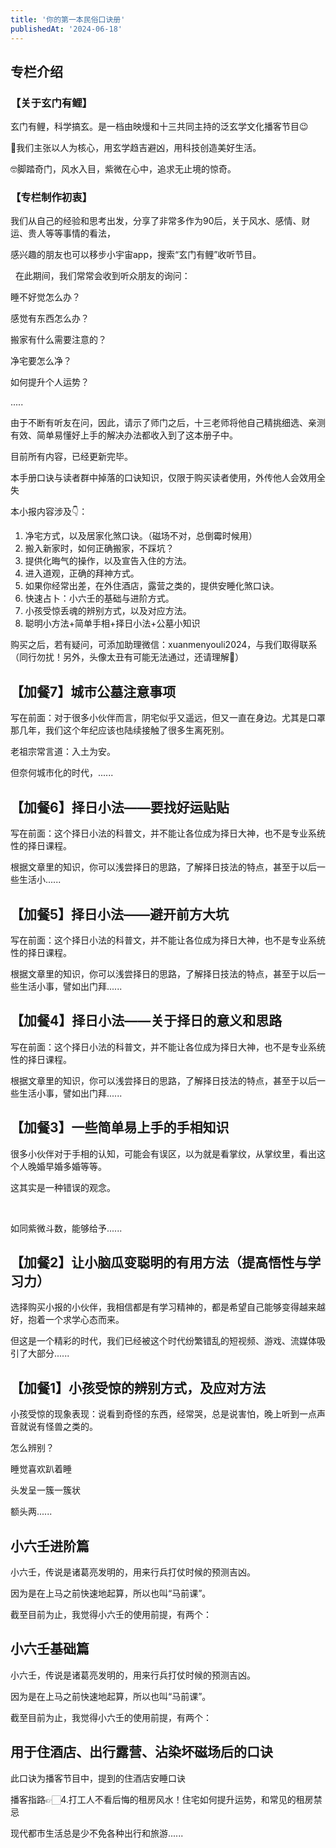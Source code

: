 ```yaml
---
title: '你的第一本民俗口诀册'
publishedAt: '2024-06-18'
---
```


## 专栏介绍

### 【关于玄门有鲤】


玄门有鲤，科学搞玄。是一档由映熳和十三共同主持的泛玄学文化播客节目😉

👏我们主张以人为核心，用玄学趋吉避凶，用科技创造美好生活。

🤓脚踏奇门，风水入目，紫微在心中，追求无止境的惊奇。


### 【专栏制作初衷】

我们从自己的经验和思考出发，分享了非常多作为90后，关于风水、感情、财运、贵人等等事情的看法，

感兴趣的朋友也可以移步小宇宙app，搜索“玄门有鲤”收听节目。

 
在此期间，我们常常会收到听众朋友的询问：

睡不好觉怎么办？

感觉有东西怎么办？

搬家有什么需要注意的？

净宅要怎么净？

如何提升个人运势？

.....

由于不断有听友在问，因此，请示了师门之后，十三老师将他自己精挑细选、亲测有效、简单易懂好上手的解决办法都收入到了这本册子中。 

目前所有内容，已经更新完毕。

本手册口诀与读者群中掉落的口诀知识，仅限于购买读者使用，外传他人会效用全失

本小报内容涉及👇：

1. 净宅方式，以及居家化煞口诀。（磁场不对，总倒霉时候用）
2. 搬入新家时，如何正确搬家，不踩坑？
3. 提供化晦气的操作，以及宣告入住的方法。
4. 进入道观，正确的拜神方式。
5. 如果你经常出差，在外住酒店，露营之类的，提供安睡化煞口诀。
6. 快速占卜：小六壬的基础与进阶方式。
7. 小孩受惊丢魂的辨别方式，以及对应方法。
8. 聪明小方法+简单手相+择日小法+公墓小知识

购买之后，若有疑问，可添加助理微信：xuanmenyouli2024，与我们取得联系（同行勿扰！另外，头像太丑有可能无法通过，还请理解🙏）



## 【加餐7】城市公墓注意事项
写在前面：对于很多小伙伴而言，阴宅似乎又遥远，但又一直在身边。尤其是口罩那几年，我们这个年纪应该也陆续接触了很多生离死别。

老祖宗常言道：入土为安。

但奈何城市化的时代，......

## 【加餐6】择日小法——要找好运贴贴
写在前面：这个择日小法的科普文，并不能让各位成为择日大神，也不是专业系统性的择日课程。

根据文章里的知识，你可以浅尝择日的思路，了解择日技法的特点，甚至于以后一些生活小......

## 【加餐5】择日小法——避开前方大坑
写在前面：这个择日小法的科普文，并不能让各位成为择日大神，也不是专业系统性的择日课程。

根据文章里的知识，你可以浅尝择日的思路，了解择日技法的特点，甚至于以后一些生活小事，譬如出门拜......

## 【加餐4】择日小法——关于择日的意义和思路
写在前面：这个择日小法的科普文，并不能让各位成为择日大神，也不是专业系统性的择日课程。

根据文章里的知识，你可以浅尝择日的思路，了解择日技法的特点，甚至于以后一些生活小事，譬如出门拜......

## 【加餐3】一些简单易上手的手相知识
很多小伙伴对于手相的认知，可能会有误区，以为就是看掌纹，从掌纹里，看出这个人晚婚早婚多婚等等。

这其实是一种错误的观念。

 

如同紫微斗数，能够给予......

## 【加餐2】让小脑瓜变聪明的有用方法（提高悟性与学习力）
选择购买小报的小伙伴，我相信都是有学习精神的，都是希望自己能够变得越来越好，抱着一个求学心态而来。

但这是一个精彩的时代，我们已经被这个时代纷繁错乱的短视频、游戏、流媒体吸引了大部分......

## 【加餐1】小孩受惊的辨别方式，及应对方法
小孩受惊的现象表现：说看到奇怪的东西，经常哭，总是说害怕，晚上听到一点声音就说有怪兽之类的。

怎么辨别？

睡觉喜欢趴着睡

头发呈一簇一簇状

额头两......

## 小六壬进阶篇
小六壬，传说是诸葛亮发明的，用来行兵打仗时候的预测吉凶。

因为是在上马之前快速地起算，所以也叫“马前课”。

截至目前为止，我觉得小六壬的使用前提，有两个：

## 小六壬基础篇
小六壬，传说是诸葛亮发明的，用来行兵打仗时候的预测吉凶。

因为是在上马之前快速地起算，所以也叫“马前课”。

截至目前为止，我觉得小六壬的使用前提，有两个：

## 用于住酒店、出行露营、沾染坏磁场后的口诀
此口诀为播客节目中，提到的住酒店安睡口诀

播客指路👉🏻4.打工人不看后悔的租房风水！住宅如何提升运势，和常见的租房禁忌

现代都市生活总是少不免各种出行和旅游......

